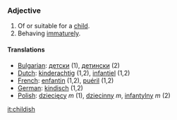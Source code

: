 ===Adjective===

# Of or suitable for a [[child]].
# Behaving [[immaturely]].

====Translations====
*[[Bulgarian]]: [[детски]] (1), [[детински]] (2)
*[[Dutch]]: [[kinderachtig]] (1,2), [[infantiel]] (1,2)
*[[French]]: [[enfantin]] (1,2), [[puéril]] (1,2)
*[[German]]: [[kindisch]] (1,2)
*[[Polish]]: [[dziecięcy]] ''m'' (1), [[dziecinny]] ''m'', [[infantylny]] ''m'' (2)

[[it:childish]]